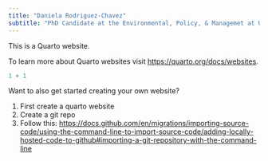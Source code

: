 ```yaml
---
title: "Daniela Rodriguez-Chavez"
subtitle: "PhD Candidate at the Environmental, Policy, & Managemet at UC Berkeley"
---
```


This is a Quarto website.

To learn more about Quarto websites visit <https://quarto.org/docs/websites>.

```r
1 + 1 
```

Want to also get started creating your own website?

1.  First create a quarto website
2.  Create a git repo
3.  Follow this: <https://docs.github.com/en/migrations/importing-source-code/using-the-command-line-to-import-source-code/adding-locally-hosted-code-to-github#importing-a-git-repository-with-the-command-line>
